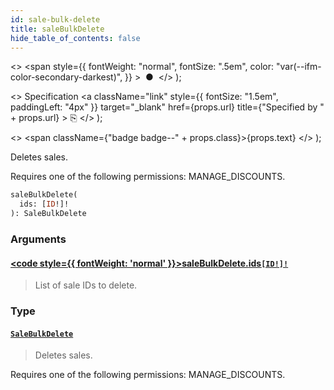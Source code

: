 ```yaml
---
id: sale-bulk-delete
title: saleBulkDelete
hide_table_of_contents: false
---
```


  <>
    <span
      style={{
        fontWeight: "normal",
        fontSize: ".5em",
        color: "var(--ifm-color-secondary-darkest)",
      }}
    >
      &nbsp;●&nbsp;
    </span>
  </>
);

  <>
    Specification
    <a
      className="link"
      style={{ fontSize: "1.5em", paddingLeft: "4px" }}
      target="\_blank"
      href={props.url}
      title={"Specified by " + props.url}
    >
      ⎘
    </a>
  </>
);

  <>
    <span className={"badge badge--" + props.class}>{props.text}</span>
  </>
);

Deletes sales.

Requires one of the following permissions: MANAGE_DISCOUNTS.

```graphql
saleBulkDelete(
  ids: [ID!]!
): SaleBulkDelete
```

### Arguments

#### [<code style={{ fontWeight: 'normal' }}>saleBulkDelete.<b>ids</b></code>](#)<Bullet />[`[ID!]!`](../../api-reference/scalars/id) <Badge class="secondary" text="non-null"/> <Badge class="secondary" text="scalar"/>

> List of sale IDs to delete.

### Type

#### [`SaleBulkDelete`](../../api-reference/objects/sale-bulk-delete) <Badge class="secondary" text="object"/>

> Deletes sales.

Requires one of the following permissions: MANAGE_DISCOUNTS.

>
